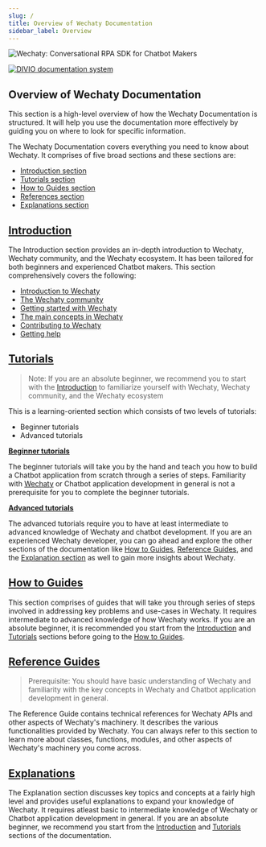 ```yaml
---
slug: /
title: Overview of Wechaty Documentation
sidebar_label: Overview
---
```


![Wechaty: Conversational RPA SDK for Chatbot Makers](/img/wechaty-logo.svg)

[![DIVIO documentation system](https://img.shields.io/badge/DIVIO-Documentation%20System-blue)](https://documentation.divio.com/)

## Overview of Wechaty Documentation

This section is a high-level overview of how the Wechaty Documentation is structured. It will help you use the documentation more effectively by guiding you on where to look for specific information.

The Wechaty Documentation covers everything you need to know about Wechaty. It comprises of five broad sections and these sections are:

- [Introduction section](#placeholder)
- [Tutorials section](#placeholder)
- [How to Guides section](#placeholder)
- [References section](#placeholder)
- [Explanations section](#placeholder)

## [Introduction](##placeholder)

The Introduction section provides an in-depth introduction to Wechaty, Wechaty community, and the Wechaty ecosystem. It has been tailored for both beginners and experienced Chatbot makers. This section comprehensively covers the following:

- [Introduction to Wechaty](#placeholder)
- [The Wechaty community](#community)
- [Getting started with Wechaty](#getting-started)
- [The main concepts in Wechaty](#main-concepts)
- [Contributing to Wechaty](#contributing)
- [Getting help](#help)

## [Tutorials](tutorials/overview.md)

> Note: If you are an absolute beginner, we recommend you to start with the [Introduction](#placeholder) to familiarize yourself with Wechaty, Wechaty community, and the Wechaty ecosystem


This is a learning-oriented section which consists of two levels of tutorials:
- Beginner tutorials
- Advanced tutorials 

**[Beginner tutorials](tutorials/overview.md)**

The beginner tutorials will take you by the hand and teach you how to build a Chatbot application from scratch through a series of steps. Familiarity with [Wechaty](/) or Chatbot application development in general is not a prerequisite for you to complete the beginner tutorials.

**[Advanced tutorials](tutorials/overview.md)**

The advanced tutorials require you to have at least intermediate to advanced knowledge of Wechaty and chatbot development. If you are an experienced Wechaty developer, you can go ahead and explore the other sections of the documentation like [How to Guides](howto/overview.mdx), [Reference Guides](references/overview.mdx), and the [Explanation section](#placeholder) as well to gain more insights about Wechaty.


## [How to Guides](#placeholder)

This section comprises of guides that will take you through series of steps involved in addressing key problems and use-cases in Wechaty. It requires intermediate to advanced knowledge of how Wechaty works. If you are an absolute beginner, it is recommended you start from the [Introduction](#introduction) and [Tutorials](tutorials/overview.md) sections before going to the [How to Guides](howto/overview.mdx).

## [Reference Guides](#placeholder)

> Prerequisite: You should have basic understanding of Wechaty and familiarity with the key concepts in Wechaty and Chatbot application development in general.

The Reference Guide contains technical references for Wechaty APIs and other aspects of Wechaty's machinery. It describes the various functionalities provided by Wechaty. You can always refer to this section to learn more about classes, functions, modules, and other aspects of Wechaty's machinery you come across.

## [Explanations](#placeholder)

The Explanation section discusses key topics and concepts at a fairly high level and provides useful explanations to expand your knowledge of Wechaty. It requires atleast basic to intermediate knowledge of Wechaty or Chatbot application development in general. If you are an absolute beginner, we recommend you start from the [Introduction](#introduction) and [Tutorials](tutorials/overview.md) sections of the documentation.
